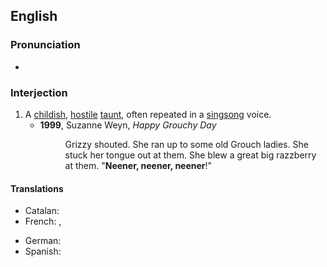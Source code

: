 ==English==

===Pronunciation===
* {{audio|en-us-neener.ogg|Audio (US)|lang=en}}

===Interjection===
{{en-interj}}

# A [[childish]], [[hostile]] [[taunt]], often repeated in a [[singsong]] voice.
#* '''1999''', Suzanne Weyn, ''Happy Grouchy Day''
#*: Grizzy shouted. She ran up to some old Grouch ladies. She stuck her tongue out at them. She blew a great big razzberry at them. "'''Neener, neener, neener'''!"

====Translations====
{{trans-top|a hostile taunt}}
* Catalan: {{t|ca|elis elis}}
* French: {{t|fr|lalalalère}}, {{t+|fr|na}}
{{trans-mid}}
* German: {{t+|de|ätsch}}
* Spanish: {{t|es|lero lero}}
{{trans-bottom}}
